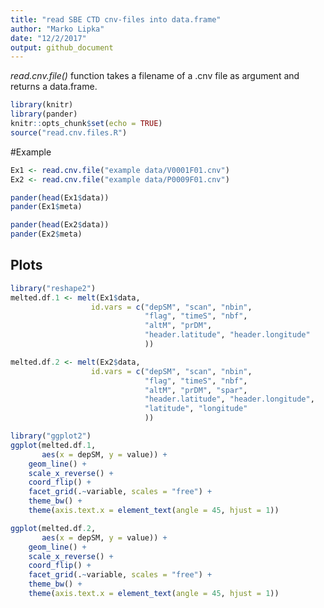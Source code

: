 ```yaml
---
title: "read SBE CTD cnv-files into data.frame"
author: "Marko Lipka"
date: "12/2/2017"
output: github_document
---
```


*read.cnv.file()* function takes a filename of a .cnv file as argument and returns a data.frame.

```r
library(knitr)
library(pander)
knitr::opts_chunk$set(echo = TRUE)
source("read.cnv.files.R")
```

#Example

```r
Ex1 <- read.cnv.file("example data/V0001F01.cnv")
Ex2 <- read.cnv.file("example data/P0009F01.cnv")

pander(head(Ex1$data))
pander(Ex1$meta)

pander(head(Ex2$data))
pander(Ex2$meta)
```

## Plots


```r
library("reshape2")
melted.df.1 <- melt(Ex1$data,
                  id.vars = c("depSM", "scan", "nbin",
                              "flag", "timeS", "nbf",
                              "altM", "prDM",
                              "header.latitude", "header.longitude"
                              ))

melted.df.2 <- melt(Ex2$data,
                  id.vars = c("depSM", "scan", "nbin",
                              "flag", "timeS", "nbf",
                              "altM", "prDM", "spar",
                              "header.latitude", "header.longitude",
                              "latitude", "longitude"
                              ))

library("ggplot2")
ggplot(melted.df.1,
       aes(x = depSM, y = value)) +
    geom_line() +
    scale_x_reverse() +
    coord_flip() +
    facet_grid(.~variable, scales = "free") +
    theme_bw() +
    theme(axis.text.x = element_text(angle = 45, hjust = 1))

ggplot(melted.df.2,
       aes(x = depSM, y = value)) +
    geom_line() +
    scale_x_reverse() +
    coord_flip() +
    facet_grid(.~variable, scales = "free") +
    theme_bw() +
    theme(axis.text.x = element_text(angle = 45, hjust = 1))
```
